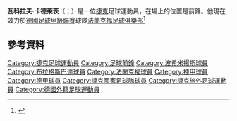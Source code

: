'''瓦科拉夫·卡德萊茨'''（{{lang-cz|Václav Kadlec}}；{{bd|1992年|5月20日}}）是一位[[捷克|捷克]]足球運動員，在場上的位置是前鋒。他現在效力於[[德國足球甲級聯賽|德國足球甲級聯賽]]球隊[[法蘭克福足球俱樂部|法蘭克福足球俱樂部]]<ref>{{cite web|url=http://www.uefa.com/uefaeuropaleague/news/newsid=1982324.html|title=Kadlec leaves Sparta for Eintracht|work=UEFA.com|date=18 August 2013|accessdate=8 December 2013|archive-date=2020-02-02|archive-url=https://web.archive.org/web/20200202020530/https://www.uefa.com/uefaeuropaleague/news/newsid=1982324.html|dead-url=no}}</ref>
==參考資料==
{{Reflist}}

{{DEFAULTSORT: Kadlec, Václav}}
[[Category:捷克足球運動員|Category:捷克足球運動員]]
[[Category:足球前鋒|Category:足球前鋒]]
[[Category:波希米揚斯球員|Category:波希米揚斯球員]]
[[Category:布拉格斯巴達球員|Category:布拉格斯巴達球員]]
[[Category:法蘭克福球員|Category:法蘭克福球員]]
[[Category:捷甲球員|Category:捷甲球員]]
[[Category:德甲球員|Category:德甲球員]]
[[Category:捷克國家足球隊球員|Category:捷克國家足球隊球員]]
[[Category:捷克旅外足球運動員|Category:捷克旅外足球運動員]]
[[Category:德國外籍足球運動員|Category:德國外籍足球運動員]]